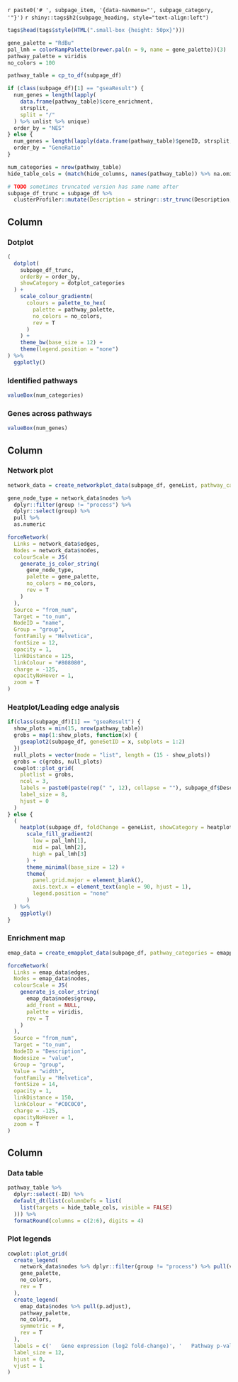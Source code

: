 `r paste0('# ', subpage_item, '{data-navmenu="', subpage_category, '"}')`
`r shiny::tags$h2(subpage_heading, style="text-align:left")`

```r
tags$head(tags$style(HTML(".small-box {height: 50px}")))

gene_palette = "RdBu"
pal_lmh = colorRampPalette(brewer.pal(n = 9, name = gene_palette))(3)
pathway_palette = viridis
no_colors = 100

pathway_table = cp_to_df(subpage_df)

if (class(subpage_df)[1] == "gseaResult") {
  num_genes = length(lapply(
    data.frame(pathway_table)$core_enrichment,
    strsplit,
    split = "/"
  ) %>% unlist %>% unique)
  order_by = "NES"
} else {
  num_genes = length(lapply(data.frame(pathway_table)$geneID, strsplit, split = "/") %>% unlist %>% unique)
  order_by = "GeneRatio"
}

num_categories = nrow(pathway_table)
hide_table_cols = (match(hide_columns, names(pathway_table)) %>% na.omit) - 1

# TODO sometimes truncated version has same name after
subpage_df_trunc = subpage_df %>%
  clusterProfiler::mutate(Description = stringr::str_trunc(Description, 43))
```

Column {data-width=250}
-----------------------------------------------------------------------

### Dotplot
```r
(
  dotplot(
    subpage_df_trunc,
    orderBy = order_by,
    showCategory = dotplot_categories
  ) +
    scale_colour_gradientn(
      colours = palette_to_hex(
        palette = pathway_palette,
        no_colors = no_colors,
        rev = T
      )
    ) +
    theme_bw(base_size = 12) +
    theme(legend.position = "none")
) %>%
  ggplotly()
```

### Identified pathways
```r
valueBox(num_categories)
```

### Genes across pathways
```r
valueBox(num_genes)
```


Column {.tabset .tabset-fade data-width=450}
-----------------------------------------------------------------------
### Network plot
```r
network_data = create_networkplot_data(subpage_df, geneList, pathway_categories = networkplot_categories)

gene_node_type = network_data$nodes %>%
  dplyr::filter(group != "process") %>%
  dplyr::select(group) %>%
  pull %>%
  as.numeric

forceNetwork(
  Links = network_data$edges,
  Nodes = network_data$nodes,
  colourScale = JS(
    generate_js_color_string(
      gene_node_type,
      palette = gene_palette,
      no_colors = no_colors,
      rev = T
    )
  ),
  Source = "from_num",
  Target = "to_num",
  NodeID = "name",
  Group = "group",
  fontFamily = "Helvetica",
  fontSize = 12,
  opacity = 1,
  linkDistance = 125,
  linkColour = "#808080",
  charge = -125,
  opacityNoHover = 1,
  zoom = T
)
```

### Heatplot/Leading edge analysis
```r
if(class(subpage_df)[1] == "gseaResult") {
  show_plots = min(15, nrow(pathway_table))
  grobs = map(1:show_plots, function(x) {
    gseaplot2(subpage_df, geneSetID = x, subplots = 1:2)
  })
  null_plots = vector(mode = "list", length = (15 - show_plots))
  grobs = c(grobs, null_plots)
  cowplot::plot_grid(
    plotlist = grobs,
    ncol = 3,
    labels = paste0(paste(rep(" ", 12), collapse = ""), subpage_df$Description[1:show_plots]),
    label_size = 8,
    hjust = 0
  )
} else {
  (
    heatplot(subpage_df, foldChange = geneList, showCategory = heatplot_categories) +
      scale_fill_gradient2(
        low = pal_lmh[1],
        mid = pal_lmh[2],
        high = pal_lmh[3]
      ) +
      theme_minimal(base_size = 12) +
      theme(
        panel.grid.major = element_blank(),
        axis.text.x = element_text(angle = 90, hjust = 1),
        legend.position = "none"
      )
  ) %>%
    ggplotly()
}
```

### Enrichment map
```r
emap_data = create_emapplot_data(subpage_df, pathway_categories = emapplot_categories)

forceNetwork(
  Links = emap_data$edges,
  Nodes = emap_data$nodes,
  colourScale = JS(
    generate_js_color_string(
      emap_data$nodes$group,
      add_front = NULL,
      palette = viridis,
      rev = T
    )
  ),
  Source = "from_num",
  Target = "to_num",
  NodeID = "Description",
  Nodesize = "value",
  Group = "group",
  Value = "width",
  fontFamily = "Helvetica",
  fontSize = 14,
  opacity = 1,
  linkDistance = 150,
  linkColour = "#C0C0C0",
  charge = -125,
  opacityNoHover = 1,
  zoom = T
)
```

Column {data-width=300}
-----------------------------------------------------------------------

### Data table
```r
pathway_table %>%
  dplyr::select(-ID) %>%
  default_dt(list(columnDefs = list(
    list(targets = hide_table_cols, visible = FALSE)
  ))) %>%
  formatRound(columns = c(2:6), digits = 4)
```
 
### Plot legends
```r
cowplot::plot_grid(
  create_legend(
    network_data$nodes %>% dplyr::filter(group != "process") %>% pull(value),
    gene_palette,
    no_colors,
    rev = T
  ),
  create_legend(
    emap_data$nodes %>% pull(p.adjust),
    pathway_palette,
    no_colors,
    symmetric = F,
    rev = T
  ),
  labels = c('   Gene expression (log2 fold-change)', '   Pathway p-value'),
  label_size = 12,
  hjust = 0,
  vjust = 1
)
```

